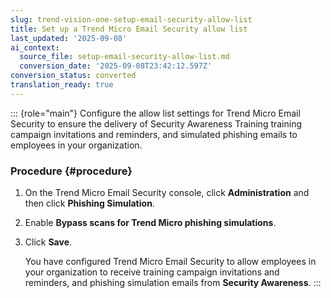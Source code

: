 ```yaml
---
slug: trend-vision-one-setup-email-security-allow-list
title: Set up a Trend Micro Email Security allow list
last_updated: '2025-09-08'
ai_context:
  source_file: setup-email-security-allow-list.md
  conversion_date: '2025-09-08T23:42:12.597Z'
conversion_status: converted
translation_ready: true
---
```


::: {role="main"}
Configure the allow list settings for Trend Micro Email Security to ensure the delivery of Security Awareness Training training campaign invitations and reminders, and simulated phishing emails to employees in your organization.

### Procedure {#procedure}

1.  On the Trend Micro Email Security console, click **Administration** and then click **Phishing Simulation**.

2.  Enable **Bypass scans for Trend Micro phishing simulations**.

3.  Click **Save**.

    You have configured Trend Micro Email Security to allow employees in your organization to receive training campaign invitations and reminders, and phishing simulation emails from **Security Awareness**.
:::
